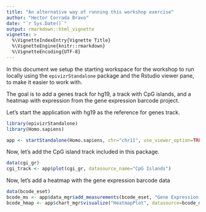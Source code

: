 ```yaml
---
title: "An alternative way of running this workshop exercise"
author: "Hector Corrada Bravo"
date: "`r Sys.Date()`"
output: rmarkdown::html_vignette
vignette: >
  %\VignetteIndexEntry{Vignette Title}
  %\VignetteEngine{knitr::rmarkdown}
  %\VignetteEncoding{UTF-8}
---
```


In this document we setup the starting workspace for the workshop to run locally using the `epivizrStandalone` package
and the Rstudio viewer pane, to make it easier to work with.

The goal is to add a genes track for hg19, a track with CpG islands, and a heatmap with expression from the gene expression barcode project.

Let's start the application with hg19 as the reference
for genes track.

```r
library(epivizrStandalone)
library(Homo.sapiens)

app <- startStandalone(Homo.sapiens, chr="chr11", use_viewer_option=TRUE)
```

Now, let's add the CpG island track included in this package.

```r
data(cgi_gr)
cgi_track <- app$plot(cgi_gr, datasource_name="CpG Islands")
```

Now, let's add a heatmap with the gene expression barcode data

```r
data(bcode_eset)
bcode_ms <- app$data_mgr$add_measurements(bcode_eset, "Gene Expression Barcode")
bcode_hmap <- app$chart_mgr$visualize("HeatmapPlot", datasource=bcode_ms)
```


